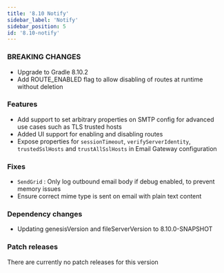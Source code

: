 ```yaml
---
title: '8.10 Notify'
sidebar_label: 'Notify'
sidebar_position: 5
id: '8.10-notify'
---
```


### BREAKING CHANGES

* Upgrade to Gradle 8.10.2
* Add ROUTE_ENABLED flag to allow disabling of routes at runtime without deletion 

### Features

* Add support to set arbitrary properties on SMTP config for advanced use cases such as TLS trusted hosts 
* Added UI support for enabling and disabling routes 
* Expose properties for `sessionTimeout`, `verifyServerIdentity`, `trustedSslHosts` and `trustAllSslHosts` in Email Gateway configuration 

### Fixes

* `SendGrid` : Only log outbound email body if debug enabled, to prevent memory issues 
* Ensure correct mime type is sent on email with plain text content 

### Dependency changes

* Updating genesisVersion and fileServerVersion to 8.10.0-SNAPSHOT

### Patch releases

There are currently no patch releases for this version

